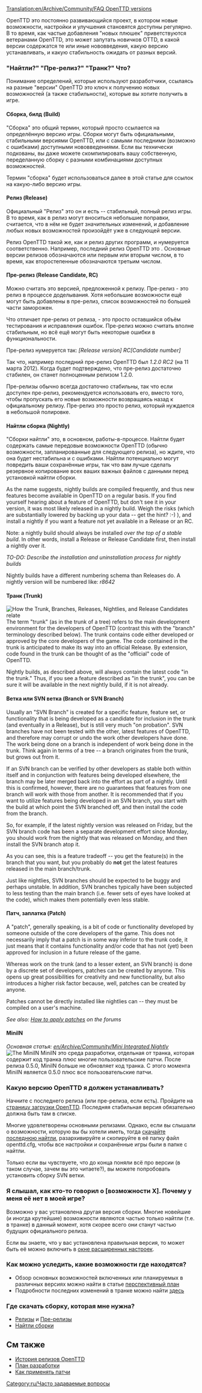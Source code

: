 [[Translation:en/Archive/Community/FAQ OpenTTD versions]]
{{ru/Перевод|en/ЧЗВ выпуски OpenTTD|50}}


OpenTTD это постоянно развивающийся проект, в котором новые возможности, настройки и улучшения становятся доступны регулярно. В то время, как частые добавления "новых плюшек" приветствуются ветеранами OpenTTD, это может запутать новичков OTTD, в какой версии содержатся те или иные нововведения, какую версию устанавливать, и какую стабильность ожидать от разных версий.

=== "Найтли?"  "Пре-релиз?"  "Транк?"  Что?===
Понимание определений, которые используют разработчики, ссылаясь на разные "версии" OpenTTD это ключ к получению новых возможностей (а также стабильности), которые вы хотите получить в игре.

====Сборка, билд (Build)====
"Сборка" это общий термин, который просто ссылается на определённую версию игры. Сборки могут быть официальными, стабильными версиями OpenTTD, или с самыми последними (возможно с ошибками) доступными нововведениями. Если вы технически подкованы, вы даже можете скомпилировать вашу собственную, переделанную сборку с разными комбинациями доступных возможностей.

Термин "сборка" будет использоваться далее в этой статье для ссылок на какую-либо версию игры.

====Релиз (Release)====
Официальный "Релиз" это он и есть -- стабильный, полный релиз игры. В то время, как в релиз могут вноситься небольшие поправки, считается, что в нём не будет значительных изменений, и добавление любых новых возможностей произойдёт уже в следующей версии.

Релиз OpenTTD такой же, как и релиз других программ, и нумеруется соответственно. Например, последний релиз OpenTTD это {{en/Version}}. Основные версии релизов обозначаются или первым или вторым числом, в то время, как второстепенные обозначаются третьим числом.

====Пре-релиз (Release Candidate, RC)====
Можно считать это версией, предложенной к релизу. Пре-релиз - это релиз в процессе доделывания. Хотя небольшие возможности ещё могут быть добавлены в пре-релиз, список возможностей по большей части заморожен.

Что отличает пре-релиз от релиза, - это просто оставшийся объём тестирования и исправления ошибок. Пре-релиз можно считать вполне стабильным, но всё ещё могут быть некоторые ошибки в функциональности.

Пре-релиз нумеруется так: 
''[Release version] RC[Candidate number]''

Так что, например последний пре-релиз OpenTTD был ''1.2.0 RC2'' (на 11 марта 2012). Когда будет подтверждено, что пре-релиз достаточно стабилен, он станет полноценным релизом 1.2.0.

Пре-релизы обычно всегда достаточно стабильны, так что если доступен пре-релиз, рекомендуется использовать его, вместо того, чтобы пропускать его новые возможности возвращаясь назад к официальному релизу. Пре-релиз это просто релиз, который нуждается в небольшой полировке.

====Найтли сборка (Nightly)====
"Сборки найтли" это, в основном, работы-в-процессе. Найтли будет содержать самые передовые возможности OpenTTD (обычно возможности, запланированные для следующего релиза), но ждите, что она будет нестабильна и с ошибками. Найтли потенциально могут повредить ваши сохранённые игры, так что вам лучше сделать резервное копирование всех ваших важных файлов с данными перед установкой найтли сборки.

As the name suggests, nightly builds are compiled frequently, and thus new features become available in OpenTTD on a regular basis.  If you find yourself hearing about a feature of OpenTTD, but don't see it in your version, it was most likely released in a nightly build.  Weigh the risks (which are substantially lowered by backing up your data -- get the hint?  :-)  ), and install a nightly if you want a feature not yet available in a Release or an RC.

Note: a nightly build should always be installed ''over the top of a stable build''.  In other words, install a Release or Release Candidate first, then install a nightly over it.

''TO-DO: Describe the installation and uninstallation process for nightly builds''

Nightly builds have a different numbering schema than Releases do.  A nightly version will be numbered like:
''r8642''


====Транк (Trunk)====
[[File:en/Archive/Community/Version Illustration.gif|frame|right|How the Trunk, Branches, Releases, Nightlies, and Release Candidates relate]]
The term "trunk" (as in the trunk of a tree) refers to the main development environment for the developers of OpenTTD (contrast this with the "branch" terminology described below).  The trunk contains code either developed  or approved by the core developers of the game.  The code contained in the trunk is anticipated to make its way into an official Release.  By extension, code found in the trunk can be thought of as the "official" code of OpenTTD.

Nightly builds, as described above, will always contain the latest code "in the trunk."  Thus, if you see a feature described as "in the trunk", you can be sure it will be available in the next nightly build, if it is not already.

====Ветка или SVN ветка (Branch or SVN Branch)====
Usually an "SVN Branch" is created for a specific feature, feature set, or functionality that is being developed as a candidate for inclusion in the trunk (and eventually in a Release), but is still very much "on probation".  SVN branches have not been tested with the other, latest features of OpenTTD, and therefore may corrupt or undo the work other developers have done.  The work being done on a branch is independent of work being done in the trunk. Think again in terms of a tree -- a branch originates from the trunk, but grows out from it.

If an SVN branch can be verified by other developers as stable both within itself and in conjunction with features being developed elsewhere, the branch may be later merged back into the effort as part of a nightly.  Until this is confirmed, however, there are no guarantees that features from one branch will work with those from another.  It is recommended that if you want to utilize features being developed in an SVN branch, you start with the build at which point the SVN branched off, and then install the code from the branch.

So, for example, if the latest nightly version was released on Friday, but the SVN branch code has been a separate development effort since Monday, you should work from the nightly that was released on Monday, and then install the SVN branch atop it.

As you can see, this is a feature tradeoff -- you get the feature(s) in the branch that you want, but you probably do '''not''' get the latest features released in the main branch/trunk.

Just like nightlies, SVN branches should be expected to be buggy and perhaps unstable.  In addition, SVN branches typically have been subjected to less testing than the main branch (i.e. fewer sets of eyes have looked at the code), which makes them potentially even less stable.

====Патч, заплатка (Patch)====
A "patch", generally speaking, is a bit of code or functionality developed by someone outside of the core developers of the game.  This does not necessarily imply that a patch is in some way inferior to the trunk code, it just means that it contains functionality and/or code that has not (yet) been approved for inclusion in a future release of the game.

Whereas work on the trunk (and to a lesser extent, an SVN branch) is done by a discrete set of developers, patches can be created by anyone.  This opens up great possibilities for creativity and new functionality, but also introduces a higher risk factor because, well, patches can be created by anyone.

Patches cannot be directly installed like nightlies can -- they must be compiled on a user's machine.

''See also: [http://www.tt-forums.net/viewtopic.php?t=21678 How to apply patches] on the forums''

====MiniIN====
{{ru/Возможность период|Old|0.5}}
''Основная статья: [[en/Archive/Community/Mini Integrated Nightly]]''<br>
[[File:en/Archive/Community/MiniIN Illustration.gif|frame|right|The MiniIN]]
MiniIN это среда разработки, отдельная от транка, которая содержит код транка ''плюс'' многие пользовательские патчи. После релиза 0.5.0, MiniIN больше не обновляет код транка. С этого момента MiniIN является 0.5.0 плюс все пользовательские патчи.

===Какую версию OpenTTD я должен устанавливать?===
Начните с последнего релиза (или пре-релиза, если есть). Пройдите на [http://www.openttd.org/download-stable страницу загрузки OpenTTD]. Последняя стабильная версия обязательно должна быть там в списке.

Многие удовлетворены основными релизами. Однако, если вы слышали о возможности, которую вы бы хотели иметь, тогда [http://nightly.openttd.org/ скачайте последнюю найтли], разархивируйте и скопируйте в её папку файл openttd.cfg, чтобы все настройки и сохранённые игры были в папке с найтли.

Только если вы чувствуете, что до конца поняли всё про версии (в таком случае, зачем вы это читаете?), вы можете попробовать установить сборку SVN ветки.

===Я слышал, как кто-то говорил о [возможности Х]. Почему у меня её нет в моей игре?===
Возможно у вас установлена другая версия сборки. Многие новейшие (и иногда крутейшие) возможности являются частью только найтли (т.е. в транке) в данный момент, хотя скорее всего они станут частью будущих официального релиза.

Если вы знаете, что у вас установлена правильная версия, то может быть её можно включить в [[ru/Archive/Manual/Settings/Расширенные настройки|окне расширенных настроек]].

===Как можно уследить, какие возможности где находятся?===
* Обзор основных возможностей включенных или планируемых в различных версиях можно найти в статье [[ru/Archive/Lists/Перспективный план|перспективный план]]
* Подробности последних изменений в транке можно найти [http://vcs.openttd.org/svn/log/trunk здесь]

===Где скачать сборку, которая мне нужна?===
* [http://www.openttd.org/download-stable Релизы] и [http://www.openttd.org/download-testing Пре-релизы]
* [http://www.openttd.org/download-trunk Найтли сборки]

==См также==
* [[ru/Archive/OpenTTD/Main Page|История релизов OpenTTD]]
* [[ru/Archive/Lists/Перспективный план|План разработки]]
* [http://www.tt-forums.net/viewtopic.php?t=21678 Как применять патчи]

[[Category:ru/Часто задаваемые вопросы]]